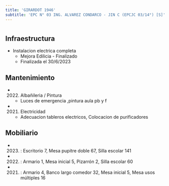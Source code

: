 ```yaml
---
title: 'GIRARDOT 1946'
subtitle: 'EPC N° 03 ING. ALVAREZ CONDARCO - JIN C (EPCJC 03/14°) [S]'
---
```


#
## Infraestructura

* Instalacion electrica completa 
    + Mejora Edilicia - Finalizado 
    + Finalizada el 30/6/2023 






## Mantenimiento

*  (2022) Albañileria / Pintura 
    + Luces de emergencia ,pintura aula pb y f

*  (2021) Electricidad 
    + Adecuacion tableros electricos, Colocacion de purificadores





## Mobiliario

*  (2023) : Escritorio 7, Mesa pupitre doble 67, Silla escolar 141 

*  (2022) : Armario 1, Mesa inicial 5, Pizarrón 2, Silla escolar 60 

*  (2021) : Armario 4, Banco largo comedor 32, Mesa inicial 5, Mesa usos múltiples 16 



